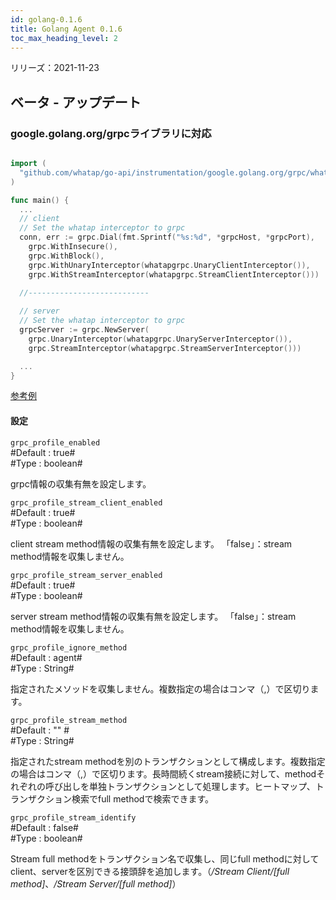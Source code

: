 ```yaml
---
id: golang-0.1.6
title: Golang Agent 0.1.6
toc_max_heading_level: 2
---
```



リリーズ：2021-11-23

## ベータ - アップデート

### google.golang.org/grpcライブラリに対応

```go title='설치 안내'

import (
  "github.com/whatap/go-api/instrumentation/google.golang.org/grpc/whatapgrpc"
)

func main() {
  ...
  // client
  // Set the whatap interceptor to grpc
  conn, err := grpc.Dial(fmt.Sprintf("%s:%d", *grpcHost, *grpcPort),
    grpc.WithInsecure(),
    grpc.WithBlock(),
    grpc.WithUnaryInterceptor(whatapgrpc.UnaryClientInterceptor()),
    grpc.WithStreamInterceptor(whatapgrpc.StreamClientInterceptor()))
      
  //---------------------------

  // server
  // Set the whatap interceptor to grpc
  grpcServer := grpc.NewServer(
    grpc.UnaryInterceptor(whatapgrpc.UnaryServerInterceptor()),
    grpc.StreamInterceptor(whatapgrpc.StreamServerInterceptor()))

  ...
}
```

[参考例](https://github.com/whatap/go-api-example/tree/main/google.golang.org/grpc)

#### 設定

`grpc_profile_enabled`<br/>
#Default : true#<br/>
#Type : boolean# 

grpc情報の収集有無を設定します。 

`grpc_profile_stream_client_enabled`<br/>
#Default : true#<br/>
#Type : boolean#  

client stream method情報の収集有無を設定します。
「false」：stream method情報を収集しません。 

`grpc_profile_stream_server_enabled`<br/>
#Default : true#<br/>
#Type : boolean#  

server stream method情報の収集有無を設定します。
「false」：stream method情報を収集しません。 

`grpc_profile_ignore_method`<br/>
#Default : agent#<br/>
#Type : String# 

指定されたメソッドを収集しません。複数指定の場合はコンマ（,）で区切ります。

`grpc_profile_stream_method`<br/>
#Default : "" #<br/>
#Type : String# 

指定されたstream methodを別のトランザクションとして構成します。複数指定の場合はコンマ（,）で区切ります。長時間続くstream接続に対して、methodそれぞれの呼び出しを単独トランザクションとして処理します。ヒートマップ、トランザクション検索でfull methodで検索できます。 

`grpc_profile_stream_identify`<br/>
#Default : false#<br/>
#Type : boolean#  

Stream full methodをトランザクション名で収集し、同じfull methodに対してclient、serverを区別できる接頭辞を追加します。（_/Stream Client/[full method]_、_/Stream Server/[full method]_）
